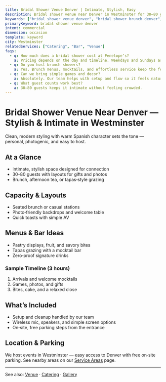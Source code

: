```yaml
---
title: Bridal Shower Venue Denver | Intimate, Stylish, Easy
description: Bridal shower venue near Denver in Westminster for 30–80 guests. Intimate space, curated menus, mocktails, effortless hosting.
keywords: ["bridal shower venue denver", "bridal shower brunch denver", "bridal shower ideas denver", "bridal luncheon venue", "bridal shower venue westminster"]
primaryKeyword: bridal shower venue denver
intent: commercial
dimension: occasion
template: keyword
city: Westminster
relatedServices: ["Catering", "Bar", "Venue"]
faqs:
  - q: How much does a bridal shower cost at Penelope’s?
    a: Pricing depends on the day and timeline. Weekdays and Sundays are often lower. See pricing examples below and reach out for a tailored quote.
  - q: Do you host brunch showers?
    a: Yes. Brunch menus, mocktails, and effortless service keep the focus on your people.
  - q: Can we bring simple games and decor?
    a: Absolutely. Our team helps with setup and flow so it feels natural.
  - q: What guest counts work best?
    a: 30–80 guests keeps it intimate without feeling crowded.
---
```



# Bridal Shower Venue Near Denver — Stylish & Intimate in Westminster

Clean, modern styling with warm Spanish character sets the tone — personal, photogenic, and easy to host.

## At a Glance
- Intimate, stylish space designed for connection
- 30–80 guests with layouts for gifts and photos
- Brunch, afternoon tea, or tapas‑style grazing

## Capacity & Layouts
- Seated brunch or casual stations
- Photo‑friendly backdrops and welcome table
- Quick toasts with simple AV

## Menus & Bar Ideas
- Pastry displays, fruit, and savory bites
- Tapas grazing with a mocktail bar
- Zero‑proof signature drinks

<PricingAtAGlance eventLabel="Bridal Shower" showFourHour={true} showEightHour={false} />

### Sample Timeline (3 hours)
1. Arrivals and welcome mocktails
2. Games, photos, and gifts
3. Bites, cake, and a relaxed close

## What’s Included
- Setup and cleanup handled by our team
- Wireless mic, speakers, and simple screen options
- On‑site, free parking steps from the entrance

## Location & Parking
We host events in Westminster — easy access to Denver with free on‑site parking. See nearby areas on our [Service Areas](/service-areas) page.

---

See also: [Venue](/venue) · [Catering](/catering) · [Gallery](/gallery)


